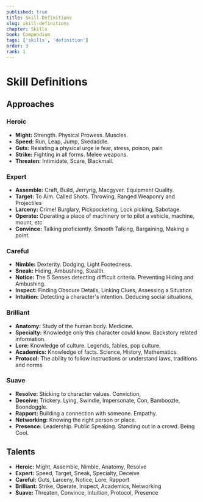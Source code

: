 ```yaml
---
published: true
title: Skill Definitions
slug: skill-definitions
chapter: Skills
book: Compendium
tags: ['skills', 'definition']
order: 3
rank: 1
---
```


# Skill Definitions

## Approaches

### Heroic

-   **Might:** Strength. Physical Prowess. Muscles.
-   **Speed:** Run, Leap, Jump, Skedaddle.
-   **Guts:** Resisting a physical urge ie fear, stress, poison, pain
-   **Strike:** Fighting in all forms. Melee weapons.
-   **Threaten:** Intimidate, Scare, Blackmail.

### Expert

-   **Assemble:** Craft, Build, Jerryrig, Macgyver. Equipment Quality.
-   **Target:** To Aim. Called Shots. Throwing, Ranged Weaponry and Projectiles
-   **Larceny:** Crime! Burglary, Pickpocketing, Lock picking, Sabotage.
-   **Operate:** Operating a piece of machinery or to pilot a vehicle, machine, mount, etc
-   **Convince:** Talking proficiently. Smooth Talking, Bargaining, Making a point.

### Careful

-   **Nimble:** Dexterity. Dodging, Light Footedness.
-   **Sneak:** Hiding, Ambushing, Stealth.
-   **Notice:** The 5 Senses detecting difficult criteria. Preventing Hiding and Ambushing.
-   **Inspect:** Finding Obscure Details, Linking Clues, Assessing a Situation
-   **Intuition:** Detecting a character's intention. Deducing social situations,

### Brilliant

-   **Anatomy:** Study of the human body. Medicine.
-   **Specialty:** Knowledge only this character could know. Backstory related information.
-   **Lore:** Knowledge of culture. Legends, fables, pop culture.
-   **Academics:** Knowledge of facts. Science, History, Mathematics.
-   **Protocol:** The ability to follow instructions or understand laws, traditions and norms

### Suave

-   **Resolve:** Sticking to character values. Conviction,
-   **Deceive:** Trickery. Lying, Swindle, Impersonate, Con, Bamboozle, Boondoggle.
-   **Rapport:** Building a connection with someone. Empathy.
-   **Networking:** Knowing the right person or place.
-   **Presence:** Leadership. Public Speaking. Standing out in a crowd. Being Cool.

## Talents

-   **Heroic:** Might, Assemble, Nimble, Anatomy, Resolve
-   **Expert:** Speed, Target, Sneak, Specialty, Deceive
-   **Careful:** Guts, Larceny, Notice, Lore, Rapport
-   **Brilliant:** Strike, Operate, Inspect, Academics, Networking
-   **Suave:** Threaten, Convince, Intuition, Protocol, Presence
